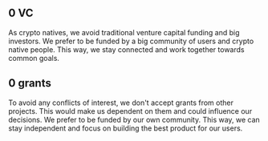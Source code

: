 ## 0 VC

<div className="h-2"/>

As crypto natives, we avoid traditional venture capital funding and big investors. We prefer to be funded by a big community of users and crypto native people. This way, we stay connected and work together towards common goals.

<div className="h-4"/>

## 0 grants

<div className="h-2"/>

To avoid any conflicts of interest, we don't accept grants from other projects. This would make us dependent on them and could influence our decisions. We prefer to be funded by our own community. This way, we can stay independent and focus on building the best product for our users. 